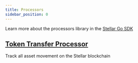 ```yaml
---
title: Processors
sidebar_position: 0
---
```


Learn more about the processors library in the [Stellar Go SDK](github.com/stellar/go)

## [Token Transfer Processor](./token-transfer-processor/README.mdx)

Track all asset movement on the Stellar blockchain
